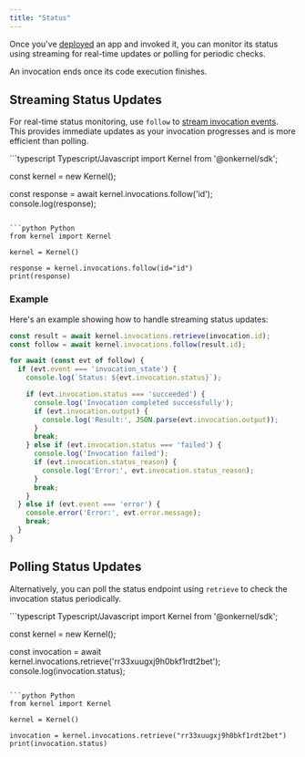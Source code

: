 ```yaml
---
title: "Status"
---
```


Once you've [deployed](/apps/deploy) an app and invoked it, you can monitor its status using streaming for real-time updates or polling for periodic checks.

<Info>
  An invocation ends once its code execution finishes.
</Info>

## Streaming Status Updates

For real-time status monitoring, use `follow` to [stream invocation events](/api-reference/invocations/stream-invocation-events-via-sse). This provides immediate updates as your invocation progresses and is more efficient than polling.

<CodeGroup>
```typescript Typescript/Javascript
import Kernel from '@onkernel/sdk';

const kernel = new Kernel();

const response = await kernel.invocations.follow('id');
console.log(response);
```

```python Python
from kernel import Kernel

kernel = Kernel()

response = kernel.invocations.follow(id="id")
print(response)
```
</CodeGroup>

### Example

Here's an example showing how to handle streaming status updates:

```typescript Typescript/Javascript
const result = await kernel.invocations.retrieve(invocation.id);
const follow = await kernel.invocations.follow(result.id);

for await (const evt of follow) {
  if (evt.event === 'invocation_state') {
    console.log(`Status: ${evt.invocation.status}`);

    if (evt.invocation.status === 'succeeded') {
      console.log('Invocation completed successfully');
      if (evt.invocation.output) {
        console.log('Result:', JSON.parse(evt.invocation.output));
      }
      break;
    } else if (evt.invocation.status === 'failed') {
      console.log('Invocation failed');
      if (evt.invocation.status_reason) {
        console.log('Error:', evt.invocation.status_reason);
      }
      break;
    }
  } else if (evt.event === 'error') {
    console.error('Error:', evt.error.message);
    break;
  }
}
```

## Polling Status Updates

Alternatively, you can poll the status endpoint using `retrieve` to check the invocation status periodically.

<CodeGroup>
```typescript Typescript/Javascript
import Kernel from '@onkernel/sdk';

const kernel = new Kernel();

const invocation = await kernel.invocations.retrieve('rr33xuugxj9h0bkf1rdt2bet');
console.log(invocation.status);
```

```python Python
from kernel import Kernel

kernel = Kernel()

invocation = kernel.invocations.retrieve("rr33xuugxj9h0bkf1rdt2bet")
print(invocation.status)
```
</CodeGroup>

